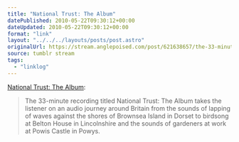 ```yaml
---
title: "National Trust: The Album"
datePublished: 2010-05-22T09:30:12+00:00
dateUpdated: 2010-05-22T09:30:12+00:00
format: "link"
layout: "../../../layouts/posts/post.astro"
originalUrl: https://stream.anglepoised.com/post/621638657/the-33-minute-recording-titled-national-trust-the
source: tumblr stream
tags:
  - "linklog"
---
```


[National Trust: The Album](http://www.nationaltrust.org.uk/main/w-global/w-news/w-latest_news/w-news-national-trust-the-album.htm):

> The 33-minute recording titled National Trust: The Album takes the listener on an audio journey around Britain from the sounds of lapping of waves against the shores of Brownsea Island in Dorset to birdsong at Belton House in Lincolnshire and the sounds of gardeners at work at Powis Castle in Powys.
